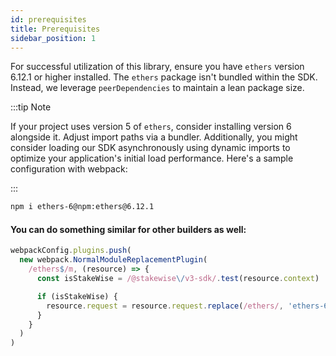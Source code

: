 ```yaml
---
id: prerequisites
title: Prerequisites
sidebar_position: 1
---
```


For successful utilization of this library, ensure you have `ethers` version 6.12.1 or higher installed. The `ethers` package isn't bundled within the SDK. Instead, we leverage `peerDependencies` to maintain a lean package size.

:::tip Note

If your project uses version 5 of `ethers`, consider installing version 6 alongside it. Adjust import paths via a bundler. Additionally, you might consider loading our SDK asynchronously using dynamic imports to optimize your application's initial load performance. Here's a sample configuration with webpack:

:::

```bash
npm i ethers-6@npm:ethers@6.12.1
```
#### You can do something similar for other builders as well:

```js
webpackConfig.plugins.push(
  new webpack.NormalModuleReplacementPlugin(
    /ethers$/m, (resource) => {
      const isStakeWise = /@stakewise\/v3-sdk/.test(resource.context)

      if (isStakeWise) {
        resource.request = resource.request.replace(/ethers/, 'ethers-6')
      }
    }
  )
)
```
